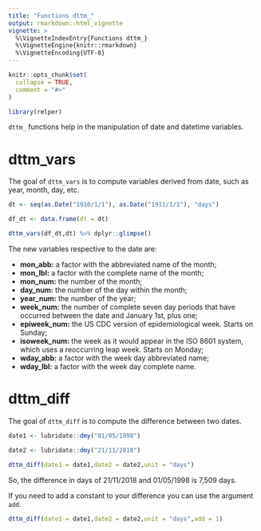 ```yaml
---
title: "Functions dttm_"
output: rmarkdown::html_vignette
vignette: >
  %\VignetteIndexEntry{Functions dttm_}
  %\VignetteEngine{knitr::rmarkdown}
  %\VignetteEncoding{UTF-8}
---
```


```r
knitr::opts_chunk$set(
  collapse = TRUE,
  comment = "#>"
)
```

```r
library(relper)
```

`dttm_` functions help in the manipulation of date and datetime variables.

# dttm_vars

The goal of `dttm_vars` is to compute variables derived from date, such as year, month, day, etc.

```r
dt <- seq(as.Date("1910/1/1"), as.Date("1911/1/1"), "days")

df_dt <- data.frame(dt = dt)

dttm_vars(df_dt,dt) %>% dplyr::glimpse()
```

The new variables respective to the date are:

 - **mon_abb:** a factor with the abbreviated name of the month;
 - **mon_lbl:** a factor with the complete name of the month;
 - **mon_num:** the number of the month;
 - **day_num:** the number of the day within the month;
 - **year_num:** the number of the year;
 - **week_num:** the number of complete seven day periods that have occurred between the date and January 1st, plus one;
 - **epiweek_num:** the US CDC version of epidemiological week. Starts on Sunday;
 - **isoweek_num:**  the week as it would appear in the ISO 8601 system, which uses a reoccurring leap week. Starts on Monday;
 - **wday_abb:** a factor with the week day abbreviated name;
 - **wday_lbl:** a factor with the week day complete name.
 
# dttm_diff

The goal of `dttm_diff` is to compute the difference between two dates.

```r
date1 <- lubridate::dmy("01/05/1998")

date2 <- lubridate::dmy("21/11/2018")

dttm_diff(date1 = date1,date2 = date2,unit = "days")
```

So, the difference in days of 21/11/2018 and 01/05/1998 is 7,509 days.

If you need to add a constant to your difference you can use the argument `add`.

```r
dttm_diff(date1 = date1,date2 = date2,unit = "days",add = 1)
```
